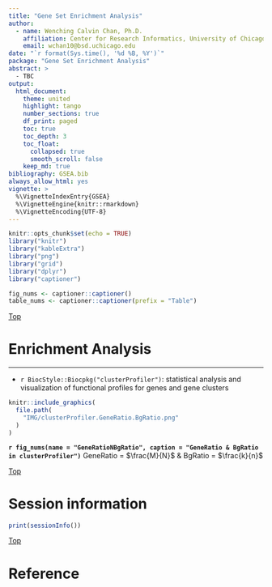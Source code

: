 ```yaml
---
title: "Gene Set Enrichment Analysis"
author:
  - name: Wenching Calvin Chan, Ph.D.  
    affiliation: Center for Research Informatics, University of Chicago, Chicago, IL 60637  
    email: wchan10@bsd.uchicago.edu  
date: "`r format(Sys.time(), '%d %B, %Y')`"
package: "Gene Set Enrichment Analysis"
abstract: >
  - TBC
output:
  html_document:
    theme: united
    highlight: tango
    number_sections: true
    df_print: paged
    toc: true
    toc_depth: 3
    toc_float:
      collapsed: true
      smooth_scroll: false
    keep_md: true
bibliography: GSEA.bib
always_allow_html: yes
vignette: >
  %\VignetteIndexEntry{GSEA}
  %\VignetteEngine{knitr::rmarkdown}
  %\VignetteEncoding{UTF-8}
---
```


```r
knitr::opts_chunk$set(echo = TRUE)
library("knitr")
library("kableExtra")
library("png")
library("grid")
library("dplyr")
library("captioner")

fig_nums <- captioner::captioner()
table_nums <- captioner::captioner(prefix = "Table")
```

<a name="Top"/>


\newpage


[Top](#Top)

\newpage



# Enrichment Analysis

***

* `r BiocStyle::Biocpkg("clusterProfiler")`: statistical analysis and visualization of functional profiles for genes and gene clusters

```r
knitr::include_graphics(
  file.path(
    "IMG/clusterProfiler.GeneRatio.BgRatio.png"
  )
)
```
  
**`r fig_nums(name = "GeneRatioNBgRatio", caption = "GeneRatio & BgRatio in clusterProfiler")`** GeneRatio = $\frac{M}{N}$ & BgRatio = $\frac{k}{n}$

[Top](#Top)


# Session information


<!-- \blandscape -->
```r
print(sessionInfo())
```  
<!-- \elandscape -->



[Top](#Top)



# Reference  


